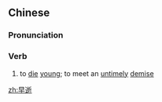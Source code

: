 ==Chinese==
{{zh-forms|t2=早世}}

===Pronunciation===
{{zh-pron
|m=zǎoshì
|c=zou2 sai6
|mn=chá-sē
|cat=v
}}

===Verb===
{{zh-verb}}

# to [[die]] [[young]]; to meet an [[untimely]] [[demise]]

[[zh:早逝]]